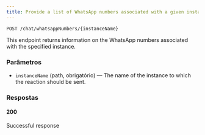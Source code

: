 ```yaml
---
title: Provide a list of WhatsApp numbers associated with a given instance.
---
```


```http
POST /chat/whatsappNumbers/{instanceName}
```

This endpoint returns information on the WhatsApp numbers associated with the specified instance.

### Parâmetros

- `instanceName` (path, obrigatório) — The name of the instance to which the reaction should be sent.

### Respostas
#### 200
Successful response


